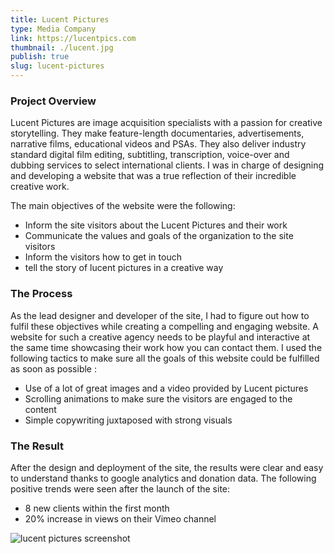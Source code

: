 ```yaml
---
title: Lucent Pictures
type: Media Company
link: https://lucentpics.com
thumbnail: ./lucent.jpg
publish: true
slug: lucent-pictures
---
```


### Project Overview

Lucent Pictures are image acquisition specialists with a passion for creative storytelling. They make feature-length documentaries, advertisements, narrative films, educational videos and PSAs. They also deliver industry standard digital film editing, subtitling, transcription, voice-over and dubbing services to select international clients. I was in charge of designing and developing a website that was a true reflection of their incredible creative work.

The main objectives of the website were the following:

- Inform the site visitors about the Lucent Pictures and their work
- Communicate the values and goals of the organization to the site visitors
- Inform the visitors how to get in touch
- tell the story of lucent pictures in a creative way

### The Process

As the lead designer and developer of the site, I had to figure out how to fulfil these objectives while creating a compelling and engaging website. A website for such a creative agency needs to be playful and interactive at the same time showcasing their work how you can contact them. I used the following tactics to make sure all the goals of this website could be fulfilled as soon as possible :

- Use of a lot of great images and a video provided by Lucent pictures
- Scrolling animations to make sure the visitors are engaged to the content
- Simple copywriting juxtaposed with strong visuals

### The Result

After the design and deployment of the site, the results were clear and easy to understand thanks to google analytics and donation data. The following positive trends were seen after the launch of the site:

- 8 new clients within the first month
- 20% increase in views on their Vimeo channel

![lucent pictures screenshot](./lucent-full.jpg)
